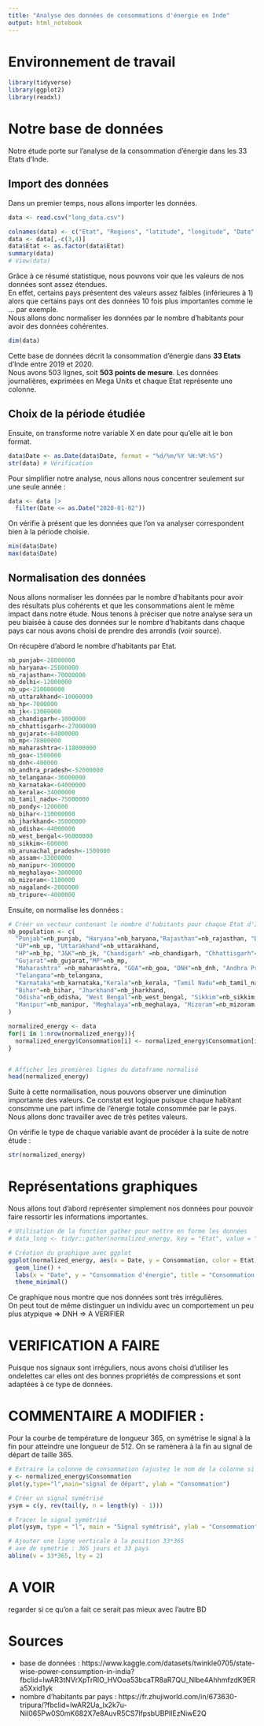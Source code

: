 ```yaml
---
title: "Analyse des données de consommations d'énergie en Inde"
output: html_notebook
---
```


# Environnement de travail

```r
library(tidyverse)
library(ggplot2)
library(readxl)
```

# Notre base de données

Notre étude porte sur l'analyse de la consommation d'énergie dans les 33 Etats d'Inde.


## Import des données

Dans un premier temps, nous allons importer les données.

```r
data <- read.csv("long_data.csv")

colnames(data) <- c("Etat", "Regions", "latitude", "longitude", "Date", "Consommation")
data <- data[,-c(3,4)]
data$Etat <- as.factor(data$Etat)
summary(data)
# View(data)
```

Grâce à ce résumé statistique, nous pouvons voir que les valeurs de nos données sont assez étendues.\
En effet, certains pays présentent des valeurs assez faibles (inférieures à 1) alors que certains pays ont des données 10 fois plus importantes comme le ... par exemple. \
Nous allons donc normaliser les données par le nombre d'habitants pour avoir des données cohérentes.

```r
dim(data)
```
Cette base de données décrit la consommation d'énergie dans **33 Etats** d'Inde entre 2019 et 2020. \
Nous avons 503 lignes, soit **503 points de mesure**. Les données journalières, exprimées en Mega Units et chaque Etat représente une colonne.


## Choix de la période étudiée

Ensuite, on transforme notre variable X en date pour qu'elle ait le bon format. 

```r
data$Date <- as.Date(data$Date, format = "%d/%m/%Y %H:%M:%S")
str(data) # Vérification
```

Pour simplifier notre analyse, nous allons nous concentrer seulement sur une seule année : 

```r
data <- data |> 
  filter(Date <= as.Date("2020-01-02"))
```

On vérifie à présent que les données que l'on va analyser correspondent bien à la période choisie. 

```r
min(data$Date)
max(data$Date)
```

## Normalisation des données 

Nous allons normaliser les données par le nombre d'habitants pour avoir des résultats plus cohérents et que les consommations aient le même impact dans notre étude. Nous tenons à préciser que notre analyse sera un peu biaisée à cause des données sur le nombre d'habitants dans chaque pays car nous avons choisi de prendre des arrondis (voir source).

On récupère d'abord le nombre d'habitants par Etat. 

```r
nb_punjab<-28000000
nb_haryana<-25000000
nb_rajasthan<-70000000
nb_delhi<-12000000
nb_up<-210000000
nb_uttarakhand<-10000000
nb_hp<-7000000
nb_jk<-13000000
nb_chandigarh<-1000000
nb_chhattisgarh<-27000000
nb_gujarat<-64000000
nb_mp<-78000000
nb_maharashtra<-118000000
nb_goa<-1500000
nb_dnh<-400000
nb_andhra_pradesh<-52000000
nb_telangana<-36000000
nb_karnataka<-64000000
nb_kerala<-34000000
nb_tamil_nadu<-75000000
nb_pondy<-1200000
nb_bihar<-110000000
nb_jharkhand<-35000000
nb_odisha<-44000000
nb_west_bengal<-96000000
nb_sikkim<-600000
nb_arunachal_pradesh<-1500000
nb_assam<-33000000
nb_manipur<-3000000
nb_meghalaya<-3000000
nb_mizoram<-1100000
nb_nagaland<-2000000
nb_tripure<-4000000
```

Ensuite, on normalise les données : 

```r
# Créer un vecteur contenant le nombre d'habitants pour chaque État d'Inde
nb_population <- c(
  "Punjab"=nb_punjab, "Haryana"=nb_haryana,"Rajasthan"=nb_rajasthan, "Delhi"=nb_delhi, 
  "UP"=nb_up, "Uttarakhand"=nb_uttarakhand,
  "HP"=nb_hp, "J&K"=nb_jk, "Chandigarh" =nb_chandigarh, "Chhattisgarh"=nb_chhattisgarh, 
  "Gujarat"=nb_gujarat,"MP"=nb_mp,
  "Maharashtra" =nb_maharashtra, "GOA"=nb_goa, "DNH"=nb_dnh, "Andhra Pradesh"=nb_andhra_pradesh, 
  "Telangana"=nb_telangana,
  "Karnataka"=nb_karnataka,"Kerala"=nb_kerala, "Tamil Nadu"=nb_tamil_nadu, "Pondy"=nb_pondy, 
  "Bihar"=nb_bihar, "Jharkhand"=nb_jharkhand,
  "Odisha"=nb_odisha, "West Bengal"=nb_west_bengal, "Sikkim"=nb_sikkim, "Arunachal Pradesh"=nb_arunachal_pradesh, "Assam"=nb_assam,
  "Manipur"=nb_manipur, "Meghalaya"=nb_meghalaya, "Mizoram"=nb_mizoram, "Nagaland"=nb_nagaland, "Tripura"=nb_tripure
)

normalized_energy <- data
for(i in 1:nrow(normalized_energy)){
  normalized_energy$Consommation[i] <- normalized_energy$Consommation[i] / nb_population[normalized_energy$Etat[i]][[1]]
}


# Afficher les premières lignes du dataframe normalisé
head(normalized_energy)
```

Suite à cette normailisation, nous pouvons observer une diminution importante des valeurs. Ce constat est logique puisque chaque habitant consomme une part infime de l'énergie totale consommée par le pays. \
Nous allons donc travailler avec de très petites valeurs.

On vérifie le type de chaque variable avant de procéder à la suite de notre étude :
```r
str(normalized_energy)
```


# Représentations graphiques 

Nous allons tout d'abord représenter simplement nos données pour pouvoir faire ressortir les informations importantes. 

```r
# Utilisation de la fonction gather pour mettre en forme les données
# data_long <- tidyr::gather(normalized_energy, key = "Etat", value = "Consommation", -Date)

# Création du graphique avec ggplot
ggplot(normalized_energy, aes(x = Date, y = Consommation, color = Etat)) +
  geom_line() +
  labs(x = "Date", y = "Consommation d'énergie", title = "Consommation d'énergie par état") +
  theme_minimal()
```
Ce graphique nous montre que nos données sont très irrégulières. \
On peut tout de même distinguer un individu avec un comportement un peu plus atypique => DNH => A VERIFIER

# VERIFICATION A FAIRE

Puisque nos signaux sont irréguliers, nous avons choisi d'utiliser les ondelettes car elles ont des bonnes propriétés de compressions et sont adaptées à ce type de données. 


# COMMENTAIRE A MODIFIER : 
Pour la courbe de température de longueur 365, on symétrise le signal à la fin pour atteindre une longueur de 512. On se ramènera à la fin au signal de départ de taille 365.

```r
# Extraire la colonne de consommation (ajustez le nom de la colonne si nécessaire)
y <- normalized_energy$Consommation
plot(y,type="l",main="signal de départ", ylab = "Consommation")

# Créer un signal symétrisé
ysym = c(y, rev(tail(y, n = length(y) - 1)))

# Tracer le signal symétrisé
plot(ysym, type = "l", main = "Signal symétrisé", ylab = "Consommation")

# Ajouter une ligne verticale à la position 33*365 
# axe de symétrie : 365 jours et 33 pays 
abline(v = 33*365, lty = 2)
```

# A VOIR

regarder si ce qu'on a fait ce serait pas mieux avec l'autre BD




# Sources 

- base de données : https://www.kaggle.com/datasets/twinkle0705/state-wise-power-consumption-in-india?fbclid=IwAR3tNVrXpTrRlO_HVOoa53bcaTR8aR7QU_Nlbe4AhhmfzdK9ERa5Xxid1yk
- nombre d'habitants par pays : https://fr.zhujiworld.com/in/673630-tripura/?fbclid=IwAR2Ua_lx2k7u-Nil065Pw0S0mK682X7e8AuvR5CS7lfpsbUBPIlEzNiwE2Q